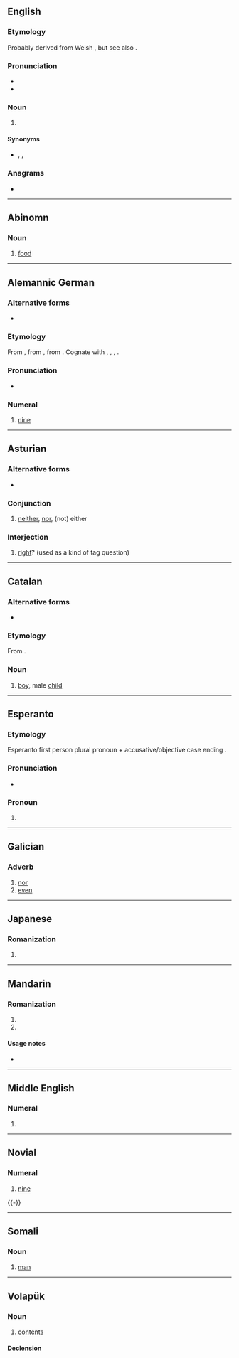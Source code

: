 {{also|NIN|Nin|nín|ñin|nǐn|-nin}}
==English==

===Etymology===
Probably derived from Welsh {{m|cy|nain||grandmother}}, but see also {{etyl|cel-pro|en}} {{m|cel-pro|*nana||grandmother}}.

===Pronunciation===
* {{IPA|/nɪn/|lang=en}}
* {{rhymes|ɪn|lang=en}}

===Noun===
{{en-noun}}

# {{lb|en|dialect|Liverpool}} {{n-g|Affectionate name for a [[grandmother]].}}

====Synonyms====
* {{l|en|nan}}, {{l|en|nana}}, {{l|en|nanna}}

===Anagrams===
* {{anagrams|en|a=inn|INN|NNI|inn}}

----

==Abinomn==

===Noun===
{{head|bsa|noun}}

# [[food]]

----

==Alemannic German==
{{enum|acht|zää|cardinal number|9|lang=gsw}}

===Alternative forms===
* {{alter|gsw|nine|nüün}}

===Etymology===
From {{inh|gsw|gmh|niun}}, from {{inh|gsw|goh|niun}}, from {{inh|gsw|gem-pro|*newun}}. Cognate with {{cog|de|neun}}, {{cog|nl|negen}}, {{cog|en|nine}}, {{cog|is|níu}}.

===Pronunciation===
* {{IPA|/nin/|lang=gsw}}

===Numeral===
{{head|gsw|numeral|cat2=cardinal numbers}}

# {{lb|gsw|Alsatian}} [[nine]]

----

==Asturian==

===Alternative forms===
* {{l|ast|ñin}} {{qualifier|conjunction}}

===Conjunction===
{{head|ast|conjunction}}

# [[neither]], [[nor]], (not) either

===Interjection===
{{head|ast|interjection}}

# [[right]]? (used as a kind of tag question)

----

==Catalan==

===Alternative forms===
* {{l|ca|nen}}

===Etymology===
From {{etyl|VL.|ca}} {{m|la|*ninus}}.

===Noun===
{{ca-noun|m|f=nina}}

# {{lb|ca|Mallorca}} [[boy]], male [[child]]

----

==Esperanto==

===Etymology===
Esperanto first person plural pronoun {{m|eo|ni}} + accusative/objective case ending {{m|eo|-n}}.

===Pronunciation===
* {{audio|LL-Q143 (epo)-Lepticed7-nin.wav|Audio|lang=eo}}

===Pronoun===
{{head|eo|pronoun form}}

# {{eo-form of|ni|n-pron}}

----

==Galician==

===Adverb===
{{head|gl|adverb}}

# [[nor]]
# [[even]]

----

==Japanese==

===Romanization===
{{ja-romaji}}

# {{ja-romanization of|にん}}

----

==Mandarin==

===Romanization===
{{cmn-pinyin}}

# {{nonstandard spelling of|lang=cmn|sc=Latn|nín}}
# {{nonstandard spelling of|lang=cmn|sc=Latn|nǐn}}

====Usage notes====
* {{cmn-toneless-note}}

----

==Middle English==

===Numeral===
{{head|enm|numeral}}

# {{alt form|lang=enm|nyne}}

----

==Novial==
{{cardinalbox|nov|8|9|10|ot|dek|ord=ninesmi}}

===Numeral===
{{head|nov|numeral}}

# {{cln|nov|cardinal numbers}} [[nine]]

{{-}}

----

==Somali==

===Noun===
{{so-noun}}

# [[man]]

----

==Volapük==

===Noun===
{{vo-noun}}

# [[contents]]

====Declension====
{{vo-decl-noun}}